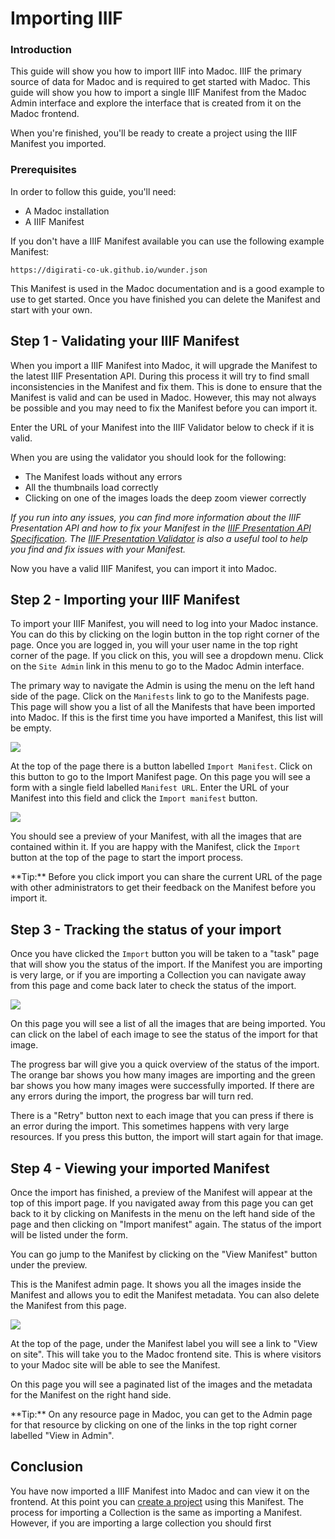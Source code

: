 
# Importing IIIF

### Introduction

This guide will show you how to import IIIF into Madoc. IIIF the primary source of data for Madoc and is required
to get started with Madoc. This guide will show you how to import a single IIIF Manifest from the Madoc Admin interface
and explore the interface that is created from it on the Madoc frontend.

When you're finished, you'll be ready to create a project using the IIIF Manifest you imported.

### Prerequisites

In order to follow this guide, you'll need:

- A Madoc installation
- A IIIF Manifest

If you don't have a IIIF Manifest available you can use the following example Manifest:

```
https://digirati-co-uk.github.io/wunder.json
```

This Manifest is used in the Madoc documentation and is a good example to use to get started. Once you have finished
you can delete the Manifest and start with your own.

## Step 1 - Validating your IIIF Manifest

When you import a IIIF Manifest into Madoc, it will upgrade the Manifest to the latest IIIF Presentation API. During
this process it will try to find small inconsistencies in the Manifest and fix them. This is done to ensure that the
Manifest is valid and can be used in Madoc. However, this may not always be possible and you may need to fix the
Manifest before you can import it.

Enter the URL of your Manifest into the IIIF Validator below to check if it is valid.

<IIIFValidator />

When you are using the validator
you should look for the following:
- The Manifest loads without any errors
- All the thumbnails load correctly
- Clicking on one of the images loads the deep zoom viewer correctly

_If you run into any issues, you can find more information about the IIIF Presentation API and how to fix your Manifest
in the [IIIF Presentation API Specification](https://iiif.io/api/presentation/3.0/). The [IIIF Presentation Validator](https://presentation-validator.iiif.io/)
is also a useful tool to help you find and fix issues with your Manifest._

Now you have a valid IIIF Manifest, you can import it into Madoc.

## Step 2 - Importing your IIIF Manifest

To import your IIIF Manifest, you will need to log into your Madoc instance. You can do this by clicking on the
login button in the top right corner of the page. Once you are logged in, you will your user name in the top right
corner of the page. If you click on this, you will see a dropdown menu. Click on the `Site Admin` link in this menu to
go to the Madoc Admin interface.


The primary way to navigate the Admin is using the menu on the left hand side of the page. Click on the `Manifests` link
to go to the Manifests page. This page will show you a list of all the Manifests that have been imported into Madoc. If
this is the first time you have imported a Manifest, this list will be empty.

![](</public/assets/Screenshot 2021-05-06 at 17.19.16.png>)

At the top of the page there is a button labelled `Import Manifest`. Click on this button to go to the Import Manifest
page. On this page you will see a form with a single field labelled `Manifest URL`. Enter the URL of your Manifest into
this field and click the `Import manifest` button.

![](</public/assets/Screenshot 2020-09-02 at 20.53.14.png>)

You should see a preview of your Manifest, with all the images that are contained within it. If you are happy with the
Manifest, click the `Import` button at the top of the page to start the import process.

<Callout type="info">
  **Tip:** Before you click import you can share the current URL of the page with other administrators to get their
  feedback on
  the Manifest before you import it.
</Callout>

## Step 3 - Tracking the status of your import

Once you have clicked the `Import` button you will be taken to a "task" page that will show you the status of the
import. If the Manifest you are importing is very large, or if you are importing a Collection you can navigate away
from this page and come back later to check the status of the import.

![](</public/assets/Screenshot 2020-09-02 at 20.55.57.png>)

On this page you will see a list of all the images that are being imported. You can click on the label of each image
to see the status of the import for that image.

The progress bar will give you a quick overview of the status of the import. The orange bar shows you how many images
are importing and the green bar shows you how many images were successfully imported. If there are any errors during
the import, the progress bar will turn red.

There is a "Retry" button next to each image that you can press if there is an error during the import. This sometimes
happens with very large resources. If you press this button, the import will start again for that image.

## Step 4 - Viewing your imported Manifest

Once the import has finished, a preview of the Manifest will appear at the top of this import page. If you navigated
away from this page you can get back to it by clicking on Manifests in the menu on the left hand side of the page and
then clicking on "Import manifest" again. The status of the import will be listed under the form.

You can go jump to the Manifest by clicking on the "View Manifest" button under the preview.

This is the Manifest admin page. It shows you all the images inside the Manifest and allows you to edit the Manifest
metadata. You can also delete the Manifest from this page.

![](</public/assets/Screenshot 2020-09-02 at 20.59.23.png>)

At the top of the page, under the Manifest label you will see a link to "View on site". This will take you to the
Madoc frontend site. This is where visitors to your Madoc site will be able to see the Manifest.

On this page you will see a paginated list of the images and the metadata for the Manifest on the right hand side.

<Callout type="info">
  **Tip:** On any resource page in Madoc, you can get to the Admin page for that resource by clicking on one of the
  links in the top right corner labelled "View in Admin".
</Callout>

## Conclusion

You have now imported a IIIF Manifest into Madoc and can view it on the frontend. At this point you can [create a project](../projects/adding-a-new-project) using
this Manifest. The process for importing a Collection is the same as importing a Manifest. However, if you are importing a large collection you should first
